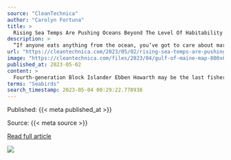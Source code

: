 ```yaml
---
source: "CleanTechnica"
author: "Carolyn Fortuna"
title: >
  Rising Sea Temps Are Pushing Oceans Beyond The Level Of Habitability
description: >
  “If anyone eats anything from the ocean, you’ve got to care about marine heat waves,” argues Brenda Ekwurzel, a climate scientist at the Union of Concerned Scientists.
url: "https://cleantechnica.com/2023/05/02/rising-sea-temps-are-pushing-oceans-beyond-the-level-of-habitability/"
image: "https://cleantechnica.com/files/2023/04/gulf-of-maine-map-800x610.png"
published_at: 2023-05-02
content: >
  Fourth-generation Block Islander Ebben Howarth may be the last fisher in his family to make a living from lobsters. Lobstering is more than his work; its his heritage. Instead of studying marine biol… [+7078 chars]
terms: "Seabirds"
search_timestamp: 2023-05-04 00:29:22.778938
---
```



Published: {{< meta published_at >}}


Source: {{< meta source >}}


[Read full article]({{< meta url >}}){target='_blank'}



![](`r rmarkdown::metadata$image[1]`)

